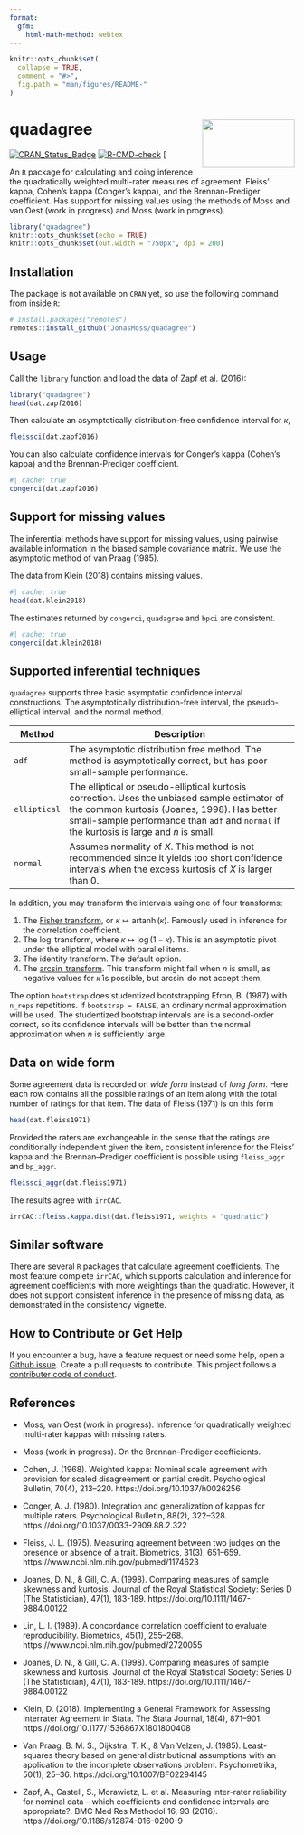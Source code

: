 ```yaml
---
format:
  gfm:
    html-math-method: webtex
---
```


```r
knitr::opts_chunk$set(
  collapse = TRUE,
  comment = "#>",
  fig.path = "man/figures/README-"
)
```

# quadagree <img src="man/figures/logo.png" align="right" width="163" height="85" />

[![CRAN_Status_Badge](https://www.r-pkg.org/badges/version/quadagree)](https://cran.r-project.org/package=quadagree) [![R-CMD-check](https://github.com/JonasMoss/quadagree/actions/workflows/R-CMD-check.yaml/badge.svg)](https://github.com/JonasMoss/quadagree/actions/workflows/R-CMD-check.yaml) [

An `R` package for calculating and doing inference the quadratically weighted multi-rater measures of agreement. Fleiss' kappa, Cohen's kappa (Conger's kappa), and the Brennan-Prediger coefficient. Has support for missing values using the methods of Moss and van Oest (work in progress) and Moss (work in progress). 

```r
library("quadagree")
knitr::opts_chunk$set(echo = TRUE)
knitr::opts_chunk$set(out.width = "750px", dpi = 200)
```

## Installation

The package is not available on `CRAN` yet, so use the following command from inside `R`:

```r
# install.packages("remotes")
remotes::install_github("JonasMoss/quadagree")
```

## Usage

Call the `library` function and load the data of Zapf et al. (2016):

```r
library("quadagree")
head(dat.zapf2016)
```

Then calculate an asymptotically distribution-free confidence interval for $\kappa$,

```r
fleissci(dat.zapf2016)
```

You can also calculate confidence intervals for Conger's kappa (Cohen's kappa) and the Brennan-Prediger coefficient.

```r
#| cache: true
congerci(dat.zapf2016)
```

## Support for missing values
The inferential methods have support for missing values, using pairwise available information in the biased sample covariance matrix. We use the asymptotic method of van Praag (1985). 

The data from Klein (2018) contains missing values.

```r
#| cache: true
head(dat.klein2018)
```

The estimates returned by `congerci`, `quadagree` and `bpci` are consistent.
```r
#| cache: true
congerci(dat.klein2018)
```

## Supported inferential techniques

`quadagree` supports three basic asymptotic confidence interval constructions. The asymptotically distribution-free interval, the pseudo-elliptical interval, and the normal method.

| Method       | Description                                                                                                                                                                                                                                                      |
|------------|------------------------------------------------------------|
| `adf`        | The asymptotic distribution free method. The method is asymptotically correct, but has poor small-sample performance.                                                                                                           |
| `elliptical` | The elliptical or pseudo-elliptical kurtosis correction. Uses the unbiased sample estimator of the common kurtosis (Joanes, 1998). Has better small-sample performance than `adf` and `normal` if the kurtosis is large and $n$ is small. |
| `normal`     | Assumes normality of $X$. This method is not recommended since it yields too short confidence intervals when the excess kurtosis of $X$ is larger than $0$.                                                                               |

In addition, you may transform the intervals using one of four transforms:

1.  The [Fisher transform](https://en.wikipedia.org/wiki/Fisher_transformation), or $\kappa\mapsto \operatorname{artanh}(\kappa)$. Famously used in inference for the correlation coefficient.
2.  The $\log$ transform, where $\kappa \mapsto \log(1-\kappa)$. This is an asymptotic pivot under the elliptical model with parallel items.
3.  The identity transform. The default option.
4.  The [$\arcsin$ transform](https://en.wikipedia.org/wiki/Inverse_trigonometric_functions). This transform might fail when $n$ is small, as negative values for $\hat{\kappa}$ is possible, but $\arcsin$ do not accept them,

The option `bootstrap` does studentized bootstrapping Efron, B. (1987) with `n_reps` repetitions. If `bootstrap = FALSE`, an ordinary normal approximation will be used. The studentized bootstrap intervals are is a second-order correct, so its confidence intervals will be better than the normal approximation when $n$ is sufficiently large.

## Data on wide form
Some agreement data is recorded on *wide form* instead of *long form*. Here each row contains all the possible ratings of an item along with the total number of ratings for that item. The data of Fleiss (1971) is on this form

```r
head(dat.fleiss1971)
```

Provided the raters are exchangeable in the sense that the ratings are conditionally independent given the item, consistent inference for the Fleiss' kappa and the Brennan--Prediger coefficient is possible using `fleiss_aggr` and `bp_aggr`.  
```r
fleissci_aggr(dat.fleiss1971)
```

The results agree with `irrCAC`.

```r
irrCAC::fleiss.kappa.dist(dat.fleiss1971, weights = "quadratic")
```

## Similar software
There are several `R` packages that calculate agreement coefficients. The most feature complete `irrCAC`, which supports calculation and inference for agreement coefficients with more weightings than the quadratic. However, it does not support consistent inference in the presence of missing data, as demonstrated in the consistency vignette.

## How to Contribute or Get Help

If you encounter a bug, have a feature request or need some help, open a [Github issue](https://github.com/JonasMoss/quadagree/issues). Create a pull requests to contribute. This project follows a [contributer code of conduct](https://www.contributor-covenant.org/version/2/1/code_of_conduct/code_of_conduct.md).

## References
- Moss, van Oest (work in progress). Inference for quadratically weighted multi-rater kappas with missing raters.

- Moss (work in progress). On the Brennan–Prediger coefficients.

- Cohen, J. (1968). Weighted kappa: Nominal scale agreement with provision for scaled disagreement or partial credit. Psychological Bulletin, 70(4), 213–220. https://doi.org/10.1037/h0026256

- Conger, A. J. (1980). Integration and generalization of kappas for multiple raters. Psychological Bulletin, 88(2), 322–328. https://doi.org/10.1037/0033-2909.88.2.322

- Fleiss, J. L. (1975). Measuring agreement between two judges on the presence or absence of a trait. Biometrics, 31(3), 651–659. https://www.ncbi.nlm.nih.gov/pubmed/1174623

- Joanes, D. N., & Gill, C. A. (1998). Comparing measures of sample skewness and kurtosis. Journal of the Royal Statistical Society: Series D (The Statistician), 47(1), 183-189. https://doi.org/10.1111/1467-9884.00122

- Lin, L. I. (1989). A concordance correlation coefficient to evaluate reproducibility. Biometrics, 45(1), 255–268. https://www.ncbi.nlm.nih.gov/pubmed/2720055

- Joanes, D. N., & Gill, C. A. (1998). Comparing measures of sample skewness and kurtosis. Journal of the Royal Statistical Society: Series D (The Statistician), 47(1), 183-189. https://doi.org/10.1111/1467-9884.00122

- Klein, D. (2018). Implementing a General Framework for Assessing Interrater Agreement in Stata. The Stata Journal, 18(4), 871–901. https://doi.org/10.1177/1536867X1801800408

- Van Praag, B. M. S., Dijkstra, T. K., & Van Velzen, J. (1985). Least-squares theory based on general distributional assumptions with an application to the incomplete observations problem. Psychometrika, 50(1), 25–36. https://doi.org/10.1007/BF02294145

- Zapf, A., Castell, S., Morawietz, L. et al. Measuring inter-rater
reliability for nominal data – which coefficients and confidence
intervals are appropriate?. BMC Med Res Methodol 16, 93 (2016). https://doi.org/10.1186/s12874-016-0200-9

